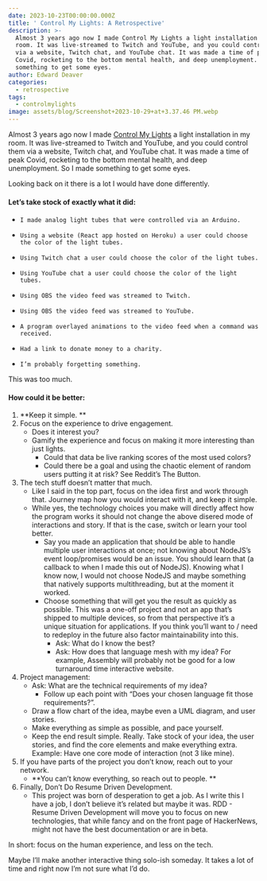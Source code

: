 ```yaml
---
date: 2023-10-23T00:00:00.000Z
title: ' Control My Lights: A Retrospective'
description: >-
  Almost 3 years ago now I made Control My Lights a light installation in my
  room. It was live-streamed to Twitch and YouTube, and you could control them
  via a website, Twitch chat, and YouTube chat. It was made a time of peak
  Covid, rocketing to the bottom mental health, and deep unemployment. So I made
  something to get some eyes. 
author: Edward Deaver
categories:
  - retrospective
tags:
  - controlmylights
image: assets/blog/Screenshot+2023-10-29+at+3.37.46 PM.webp
---
```


Almost 3 years ago now I made [Control My Lights](https://edwarddeaver.me/portfolio/control-my-lights) a light installation in my room. It was live-streamed to Twitch and YouTube, and you could control them via a website, Twitch chat, and YouTube chat. It was made a time of peak Covid, rocketing to the bottom mental health, and deep unemployment. So I made something to get some eyes. 

Looking back on it there is a lot I would have done differently. 

#### Let’s take stock of exactly what it did:

*     I made analog light tubes that were controlled via an Arduino.
*     Using a website (React app hosted on Heroku) a user could choose the color of the light tubes. 
*     Using Twitch chat a user could choose the color of the light tubes.
*     Using YouTube chat a user could choose the color of the light tubes. 
*     Using OBS the video feed was streamed to Twitch. 
*     Using OBS the video feed was streamed to YouTube. 
*     A program overlayed animations to the video feed when a command was received. 
*     Had a link to donate money to a charity. 
*     I’m probably forgetting something. 

This was too much. 

#### How could it be better:

1. **Keep it simple. **    
2. Focus on the experience to drive engagement. 
   * Does it interest you?
   * Gamify the experience and focus on making it more interesting than just lights.
     * Could that data be live ranking scores of the most used colors?
     * Could there be a goal and using the chaotic element of random users putting it at risk? See Reddit’s The Button.
3. The tech stuff doesn’t matter that much. 
   * Like I said in the top part, focus on the idea first and work through that. Journey map how you would interact with it, and keep it simple. 
   * While yes, the technology choices you make will directly affect how the program works it should not change the above disered mode of interactions and story. If that is the case, switch or learn your tool better. 
     * Say you made an application that should be able to handle multiple user interactions at once; not knowing about NodeJS’s event loop/promises would be an issue. You should learn that (a callback to when I made this out of NodeJS). Knowing what I know now, I would not choose NodeJS and maybe something that natively supports multithreading, but at the moment it worked. 
     * Choose something that will get you the result as quickly as possible. This was a one-off project and not an app that’s shipped to multiple devices, so from that perspective it’s a unique situation for applications. If you think you’ll want to / need to redeploy in the future also factor maintainability into this. 
       * Ask: What do I know the best?
       * Ask: How does that language mesh with my idea? For example, Assembly will probably not be good for a low turnaround time interactive website. 
4. Project management: 
   * Ask: What are the technical requirements of my idea? 
     * Follow up each point with “Does your chosen language fit those requirements?”. 
   * Draw a flow chart of the idea, maybe even a UML diagram, and user stories.
   * Make everything as simple as possible, and pace yourself. 
   * Keep the end result simple. Really. Take stock of your idea, the user stories, and find the core elements and make everything extra. Example: Have one core mode of interaction (not 3 like mine). 
5. If you have parts of the project you don’t know, reach out to your network. 
   * **You can’t know everything, so reach out to people. **
6. Finally, Don’t Do Resume Driven Development. 
   * This project was born of desperation to get a job. As I write this I have a job, I don’t believe it’s related but maybe it was. RDD - Resume Driven Development will move you to focus on new technologies, that while fancy and on the front page of HackerNews, might not have the best documentation or are in beta. 

In short: focus on the human experience, and less on the tech. 

Maybe I’ll make another interactive thing solo-ish someday. It takes a lot of time and right now I’m not sure what I’d do. 
